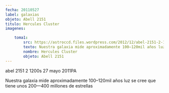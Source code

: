 ```yaml
---
fecha: 20110527
label: galaxias
objeto: Abell 2151
titulo: Hercules Cluster
imagenes:

	toma1:
		src: https://astroccd.files.wordpress.com/2012/12/abel-2151-2-1200s-27-mayo-2011pa.jpg
		texto: Nuestra galaxia mide aproximadamente 100–120mil años luz se cree que tiene unos 200—400 millones de estrellas
		nombre: Hercules Cluster
		objeto: Abell 2151
---
```


<Imagen src="https://astroccd.files.wordpress.com/2012/12/abel-2151-2-1200s-27-mayo-2011pa.jpg" />

abel 2151 2 1200s 27 mayo 2011PA

Nuestra galaxia mide aproximadamente 100–120mil años luz se cree que tiene unos 200—400 millones de estrellas
